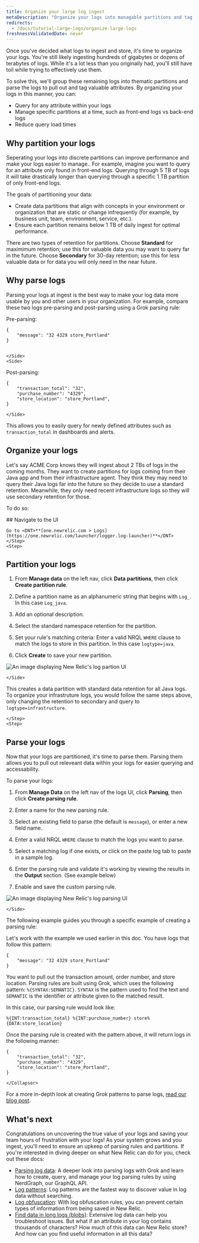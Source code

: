 ```yaml
---
title: Organize your large log ingest
metaDescription: "Organize your logs into managable partitions and tag their attributes with logs parsing"
redirects:
  - /docs/tutorial-large-logs/organize-large-logs
freshnessValidatedDate: never
---
```




Once you've decided what logs to ingest and store, it's time to organize your logs. You're still likely ingesting hundreds of gigabytes or dozens of terabytes of logs. While it's a lot less than you originally had, you'll still have toil while trying to effectively use them. 

To solve this, we'll group these remaining logs into thematic partitions and parse the logs to pull out and tag valuable attributes. By organizing your logs in this manner, you can:

* Query for any attribute within your logs
* Manage specific partitions at a time, such as front-end logs vs back-end logs
* Reduce query load times 


## Why partition your logs

Seperating your logs into discrete partitions can improve performance and make your logs easier to manage.. For example, imagine you want to query for an attribute only found in front-end logs. Querying through 5 TB of logs it will take drastically longer than querying through a specific 1 TB partition of only front-end logs. 

The goals of partitioning your data:
*   Create data partitions that align with concepts in your environment or organization that are static or change infrequently (for example, by business unit, team, environment, service, etc.).
*  Ensure each partition remains below 1 TB of daily ingest for optimal performance.

There are two types of retention for partitions. Choose <DNT>**Standard**</DNT> for maximimum retention; use this for valuable data you may want to query far in the future. Choose <DNT>**Secondary**</DNT> for 30-day retention; use this for less valuable data or for data you will only need in the near future. 

## Why parse logs

Parsing your logs at ingest is the best way to make your log data more usable by you and other users in your organization. For example, compare these two logs pre-parsing and post-parsing using a Grok parsing rule:

<SideBySide>
    <Side>
Pre-parsing:

```
{
    "message": "32 4329 store_Portland"
}


```

    </Side>
    <Side>

Post-parsing:

```
{
    "transaction_total": "32",
    "purchase_number": "4329",
    "store_location": "store_Portland",
}
```

    </Side>
</SideBySide>



This allows you to easily query for newly defined attributes such as `transaction_total` in dashboards and alerts.



## Organize your logs

Let's say ACME Corp knows they will ingest about 2 TBs of logs in the coming months. They want to create partitions for logs coming from their Java app and from their infrastructure agent. They think they may need to query their Java logs far into the future so they decide to use a standard retention. Meanwhile, they only need recent infrastructure logs so they will use secondary retention for those.

To do so:

<Steps>
    <Step>
    ## Navigate to the UI

    Go to <DNT>**[one.newrelic.com > Logs](https://one.newrelic.com/launcher/logger.log-launcher)**</DNT>    
    </Step>
    <Step>

## Partition your logs



<SideBySide>
    <Side>

1. From <DNT>**Manage data**</DNT> on the left nav, click <DNT>**Data partitions**</DNT>, then click <DNT>**Create partition rule**</DNT>.
2. Define a partition name as an alphanumeric string that begins with `Log_`. In this case `Log_java`. 
3. Add an optional description.
4. Select the standard namespace retention for the partition.
5. Set your rule's matching criteria: Enter a valid NRQL `WHERE` clause to match the logs to store in this partition. In this case `logtype=java`.
6. Click <DNT>**Create**</DNT> to save your new partition.

    </Side>
    <Side>

<img
    title="log-partition"
    alt="An image displaying New Relic's log partion UI"
    src={logsPartition}
/>

    </Side>
</SideBySide>




This creates a data partition with standard data retention for all Java logs. To organize your infrastruture logs, you would follow the same steps above, only changing the retention to secondary and query to `logtype=infrastructure`.

    </Step>
    <Step>

## Parse your logs

Now that your logs are partitioned, it's time to parse them. Parsing them allows you to pull out releveant data within your logs for easier querying and accessability.

To parse your logs:

<SideBySide>
    <Side>

1. From <DNT>**Manage Data**</DNT> on the left nav of the logs UI, click <DNT>**Parsing**</DNT>, then click <DNT>**Create parsing rule**</DNT>.
2. Enter a name for the new parsing rule.
3. Select an existing field to parse (the default is `message`), or enter a new field name.
4. Enter a valid NRQL `WHERE` clause to match the logs you want to parse. 
5. Select a matching log if one exists, or click on the paste log tab to paste in a sample log.
6. Enter the parsing rule and validate it's working by viewing the results in the <DNT>**Output**</DNT> section. (See example below)
7. Enable and save the custom parsing rule.

    </Side>
    <Side>

<img
    title="log-parsing"
    alt="An image displaying New Relic's log parsing UI"
    src={logsParsing}
/>

    </Side>
</SideBySide>



The following example guides you through a specific example of creating a parsing rule:

<CollapserGroup>
    <Collapser
        id="example"
        title="Parsing logs example"
    >
Let's work with the example we used earlier in this doc. You have logs that follow this pattern:

```
{
    "message": "32 4329 store_Portland"
}
```

You want to pull out the transaction amount, order number, and store location. Parsing rules are built using Grok, which uses the following pattern: `%{SYNTAX:SEMANTIC}`. `SYNTAX` is the pattern used to find the text and `SEMANTIC` is the identifier or attribute given to the matched result.

In this case, our parsing rule would look like:

```
%{INT:transaction_total} %{INT:purchase_number} store%{DATA:store_location}
```

Once the parsing rule is created with the pattern above, it will return logs in the following manner:

```
{
    "transaction_total": "32",
    "purchase_number": "4329",
    "store_location": "store_Portland",
}
```
    </Collapser>
</CollapserGroup>

For a more in-depth look at creating Grok patterns to parse logs, [read our blog post](https://newrelic.com/blog/how-to-relic/how-to-use-grok-log-parsing).
    </Step>
</Steps>

## What's next

Congratulations on uncovering the true value of your logs and saving your team hours of frustration with your logs! As your system grows and you ingest, you'll need to ensure an upkeep of parsing rules and partitions. If you're interested in diving deeper on what New Relic <InlinePopover type="logs" /> can do for you, check out these docs:

* [Parsing log data](/docs/logs/ui-data/parsing): A deeper look into parsing logs with Grok and learn how to create, query, and manage your log parsing rules by using NerdGraph, our GraphQL API.
* [Log patterns](/docs/logs/ui-data/find-unusual-logs-log-patterns/): Log patterns are the fastest way to discover value in log data without searching.
* [Log obfuscation](/docs/logs/ui-data/obfuscation-ui/): With log obfuscation rules, you can prevent certain types of information from being saved in New Relic.
* [Find data in long logs (blobs)](/docs/logs/ui-data/long-logs-blobs/): Extensive log data can help you troubleshoot issues. But what if an attribute in your log contains thousands of characters? How much of this data can New Relic store? And how can you find useful information in all this data?

<DocTiles numbered>
  <DocTile title='Get started' path="/docs/tutorial-large-logs/get-started-managing-large-logs" ></DocTile>
  <DocTile title='Filter and reduce your log ingest'   path="/docs/tutorial-large-logs/filter-large-logs" ></DocTile>
  <DocTile title='Organize your logs' label={{text: 'You are here', color: '#FCD672'}} path="/docs/tutorial-large-logs/organize-large-logs" ></DocTile>
</DocTiles>

